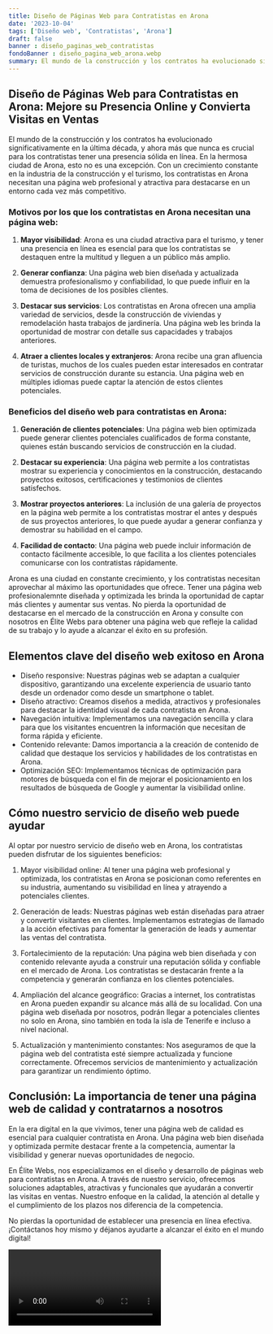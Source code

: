 ```yaml
---
title: Diseño de Páginas Web para Contratistas en Arona
date: '2023-10-04'
tags: ['Diseño web', 'Contratistas', 'Arona']
draft: false
banner : diseño_paginas_web_contratistas
fondoBanner : diseño_pagina_web_arona.webp
summary: El mundo de la construcción y los contratos ha evolucionado significativamente en la última década, y ahora más que nunca es crucial para los contratistas tener una presencia sólida en línea. En la hermosa ciudad de Arona, esto no es una excepción. Con un crecimiento constante en la industria de la construcción y el turismo, los contratistas en Arona necesitan una página web profesional y atractiva para destacarse en un entorno cada vez más competitivo.
---
```


## Diseño de Páginas Web para Contratistas en Arona: Mejore su Presencia Online y Convierta Visitas en Ventas

El mundo de la construcción y los contratos ha evolucionado significativamente en la última década, y ahora más que nunca es crucial para los contratistas tener una presencia sólida en línea. En la hermosa ciudad de Arona, esto no es una excepción. Con un crecimiento constante en la industria de la construcción y el turismo, los contratistas en Arona necesitan una página web profesional y atractiva para destacarse en un entorno cada vez más competitivo.

### Motivos por los que los contratistas en Arona necesitan una página web:

1. **Mayor visibilidad**: Arona es una ciudad atractiva para el turismo, y tener una presencia en línea es esencial para que los contratistas se destaquen entre la multitud y lleguen a un público más amplio.

2. **Generar confianza**: Una página web bien diseñada y actualizada demuestra profesionalismo y confiabilidad, lo que puede influir en la toma de decisiones de los posibles clientes.

3. **Destacar sus servicios**: Los contratistas en Arona ofrecen una amplia variedad de servicios, desde la construcción de viviendas y remodelación hasta trabajos de jardinería. Una página web les brinda la oportunidad de mostrar con detalle sus capacidades y trabajos anteriores.

4. **Atraer a clientes locales y extranjeros**: Arona recibe una gran afluencia de turistas, muchos de los cuales pueden estar interesados en contratar servicios de construcción durante su estancia. Una página web en múltiples idiomas puede captar la atención de estos clientes potenciales.

### Beneficios del diseño web para contratistas en Arona:

1. **Generación de clientes potenciales**: Una página web bien optimizada puede generar clientes potenciales cualificados de forma constante, quienes están buscando servicios de construcción en la ciudad.

2. **Destacar su experiencia**: Una página web permite a los contratistas mostrar su experiencia y conocimientos en la construcción, destacando proyectos exitosos, certificaciones y testimonios de clientes satisfechos.

3. **Mostrar proyectos anteriores**: La inclusión de una galería de proyectos en la página web permite a los contratistas mostrar el antes y después de sus proyectos anteriores, lo que puede ayudar a generar confianza y demostrar su habilidad en el campo.

4. **Facilidad de contacto**: Una página web puede incluir información de contacto fácilmente accesible, lo que facilita a los clientes potenciales comunicarse con los contratistas rápidamente.

Arona es una ciudad en constante crecimiento, y los contratistas necesitan aprovechar al máximo las oportunidades que ofrece. Tener una página web profesionalemnte diseñada y optimizada les brinda la oportunidad de captar más clientes y aumentar sus ventas. No pierda la oportunidad de destacarse en el mercado de la construcción en Arona y consulte con nosotros en Élite Webs para obtener una página web que refleje la calidad de su trabajo y lo ayude a alcanzar el éxito en su profesión.

<GifSeo />

<Cta />

## Elementos clave del diseño web exitoso en Arona

- Diseño responsive: Nuestras páginas web se adaptan a cualquier dispositivo, garantizando una excelente experiencia de usuario tanto desde un ordenador como desde un smartphone o tablet.
- Diseño atractivo: Creamos diseños a medida, atractivos y profesionales para destacar la identidad visual de cada contratista en Arona.
- Navegación intuitiva: Implementamos una navegación sencilla y clara para que los visitantes encuentren la información que necesitan de forma rápida y eficiente.
- Contenido relevante: Damos importancia a la creación de contenido de calidad que destaque los servicios y habilidades de los contratistas en Arona.
- Optimización SEO: Implementamos técnicas de optimización para motores de búsqueda con el fin de mejorar el posicionamiento en los resultados de búsqueda de Google y aumentar la visibilidad online.

## Cómo nuestro servicio de diseño web puede ayudar

Al optar por nuestro servicio de diseño web en Arona, los contratistas pueden disfrutar de los siguientes beneficios:

1. Mayor visibilidad online: Al tener una página web profesional y optimizada, los contratistas en Arona se posicionan como referentes en su industria, aumentando su visibilidad en línea y atrayendo a potenciales clientes.

2. Generación de leads: Nuestras páginas web están diseñadas para atraer y convertir visitantes en clientes. Implementamos estrategias de llamado a la acción efectivas para fomentar la generación de leads y aumentar las ventas del contratista.

3. Fortalecimiento de la reputación: Una página web bien diseñada y con contenido relevante ayuda a construir una reputación sólida y confiable en el mercado de Arona. Los contratistas se destacarán frente a la competencia y generarán confianza en los clientes potenciales.

4. Ampliación del alcance geográfico: Gracias a internet, los contratistas en Arona pueden expandir su alcance más allá de su localidad. Con una página web diseñada por nosotros, podrán llegar a potenciales clientes no solo en Arona, sino también en toda la isla de Tenerife e incluso a nivel nacional.

5. Actualización y mantenimiento constantes: Nos aseguramos de que la página web del contratista esté siempre actualizada y funcione correctamente. Ofrecemos servicios de mantenimiento y actualización para garantizar un rendimiento óptimo.

## Conclusión: La importancia de tener una página web de calidad y contratarnos a nosotros

En la era digital en la que vivimos, tener una página web de calidad es esencial para cualquier contratista en Arona. Una página web bien diseñada y optimizada permite destacar frente a la competencia, aumentar la visibilidad y generar nuevas oportunidades de negocio.

En Élite Webs, nos especializamos en el diseño y desarrollo de páginas web para contratistas en Arona. A través de nuestro servicio, ofrecemos soluciones adaptables, atractivas y funcionales que ayudarán a convertir las visitas en ventas. Nuestro enfoque en la calidad, la atención al detalle y el cumplimiento de los plazos nos diferencia de la competencia.

No pierdas la oportunidad de establecer una presencia en línea efectiva. ¡Contáctanos hoy mismo y déjanos ayudarte a alcanzar el éxito en el mundo digital!

<Video />

<CtaBot job='Contratistas' city='Arona'/>

<Gmaps query='Arona+españa+maps' />
